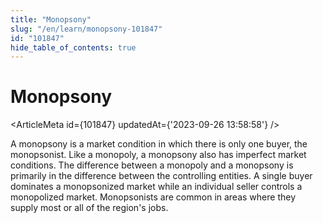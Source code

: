 ```yaml
---
title: "Monopsony"
slug: "/en/learn/monopsony-101847"
id: "101847"
hide_table_of_contents: true
---
```



# Monopsony

<ArticleMeta id={101847} updatedAt={'2023-09-26 13:58:58'} />
<div className='border-solid border-b border-t-0 my-4 border-[var(--ifm-color-gray-300)]' />

A monopsony is a market condition in which there is only one buyer, the monopsonist. Like a monopoly, a monopsony also has imperfect market conditions. The difference between a monopoly and a monopsony is primarily in the difference between the controlling entities. A single buyer dominates a monopsonized market while an individual seller controls a monopolized market. Monopsonists are common in areas where they supply most or all of the region's jobs.
